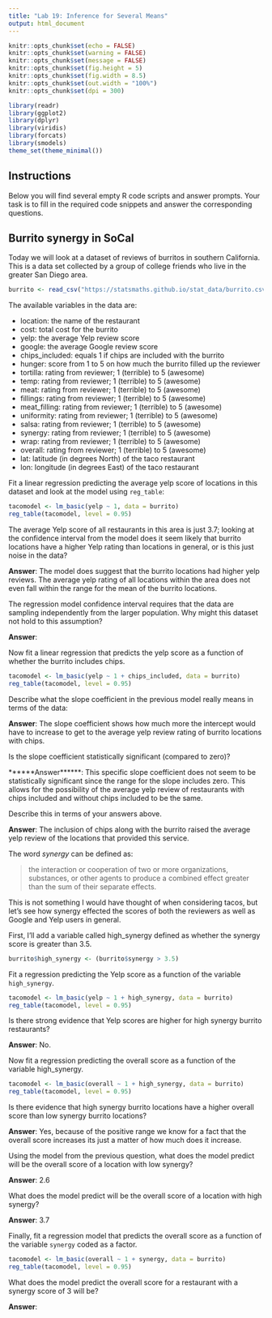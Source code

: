 ---
title: "Lab 19: Inference for Several Means"
output: html_document
---

```{r setup, include=FALSE}
knitr::opts_chunk$set(echo = FALSE)
knitr::opts_chunk$set(warning = FALSE)
knitr::opts_chunk$set(message = FALSE)
knitr::opts_chunk$set(fig.height = 5)
knitr::opts_chunk$set(fig.width = 8.5)
knitr::opts_chunk$set(out.width = "100%")
knitr::opts_chunk$set(dpi = 300)

library(readr)
library(ggplot2)
library(dplyr)
library(viridis)
library(forcats)
library(smodels)
theme_set(theme_minimal())
```

## Instructions

Below you will find several empty R code scripts and answer prompts. Your task
is to fill in the required code snippets and answer the corresponding
questions.

## Burrito synergy in SoCal

Today we will look at a dataset of reviews of burritos in southern
California. This is a data set collected by a group of college friends who
live in the greater San Diego area.

```{r}
burrito <- read_csv("https://statsmaths.github.io/stat_data/burrito.csv")
```

The available variables in the data are:

- location: the name of the restaurant
- cost: total cost for the burrito
- yelp: the average Yelp review score
- google: the average Google review score
- chips_included: equals 1 if chips are included with the burrito
- hunger: score from 1 to 5 on how much the burrito filled up the reviewer
- tortilla: rating from reviewer; 1 (terrible) to 5 (awesome)
- temp: rating from reviewer; 1 (terrible) to 5 (awesome)
- meat: rating from reviewer; 1 (terrible) to 5 (awesome)
- fillings: rating from reviewer; 1 (terrible) to 5 (awesome)
- meat_filling: rating from reviewer; 1 (terrible) to 5 (awesome)
- uniformity: rating from reviewer; 1 (terrible) to 5 (awesome)
- salsa: rating from reviewer; 1 (terrible) to 5 (awesome)
- synergy: rating from reviewer; 1 (terrible) to 5 (awesome)
- wrap: rating from reviewer; 1 (terrible) to 5 (awesome)
- overall: rating from reviewer; 1 (terrible) to 5 (awesome)
- lat: latitude (in degrees North) of the taco restaurant
- lon: longitude (in degrees East) of the taco restaurant

Fit a linear regression predicting the average yelp score of locations in this
dataset and look at the model using `reg_table`:

```{r}
tacomodel <- lm_basic(yelp ~ 1, data = burrito)
reg_table(tacomodel, level = 0.95)
```


The average Yelp score of all restaurants in this area is just 3.7; looking
at the confidence interval from the model does it seem likely that burrito
locations have a higher Yelp rating than locations in general, or is this
just noise in the data?

**Answer**: The model does suggest that the burrito locations had higher yelp reviews. The average yelp rating of all locations within the area does not even fall within the range for the mean of the burrito locations. 

The regression model confidence interval requires that the data are sampling
independently from the larger population. Why might this dataset not hold to
this assumption?

**Answer**: 

Now fit a linear regression that predicts the yelp score as a function of
whether the burrito includes chips.

```{r}
tacomodel <- lm_basic(yelp ~ 1 + chips_included, data = burrito)
reg_table(tacomodel, level = 0.95)
```

Describe what the slope coefficient in the previous model really means
in terms of the data:

**Answer**: The slope coefficient shows how much more the intercept would have to increase to get to the average yelp review rating of burrito locations with chips. 

Is the slope coefficient statistically significant (compared to zero)?

******Answer******: This specific slope coefficient does not seem to be statistically significant since the range for the slope includes zero. This allows for the possibility of the average yelp review of restaurants with chips included and without chips included to be the same.   

Describe this in terms of your answers above.

**Answer**: The inclusion of chips along with the burrito raised the average yelp review of the locations that provided this service.

The word *synergy* can be defined as:

> the interaction or cooperation of two or more organizations, substances,
> or other agents to produce a combined effect greater than the sum of
> their separate effects.

This is not something I would have thought of when considering tacos, but
let's see how synergy effected the scores of both the reviewers as well as
Google and Yelp users in general.

First, I'll add a variable called high_synergy defined as whether the synergy
score is greater than 3.5.

```{r}
burrito$high_synergy <- (burrito$synergy > 3.5)
```

Fit a regression predicting the Yelp score as a function of the
variable `high_synergy`.

```{r}
tacomodel <- lm_basic(yelp ~ 1 + high_synergy, data = burrito)
reg_table(tacomodel, level = 0.95)
```

Is there strong evidence that Yelp scores are higher for high synergy burrito
restaurants?

**Answer**: No.

Now fit a regression predicting the overall score as a function of the
variable high_synergy.

```{r}
tacomodel <- lm_basic(overall ~ 1 + high_synergy, data = burrito)
reg_table(tacomodel, level = 0.95)
```

Is there evidence that high synergy burrito locations have a higher overall
score than low synergy burrito locations?

**Answer**: Yes, because of the positive range we know for a fact that the overall score increases its just a matter of how much does it increase. 

Using the model from the previous question, what does the model predict
will be the overall score of a location with low synergy?

**Answer**: 2.6

What does the model predict will be the overall score of a location with
high synergy?

**Answer**: 3.7

Finally, fit a regression model that predicts the overall score as a function
of the variable `synergy` coded as a factor.

```{r}
tacomodel <- lm_basic(overall ~ 1 + synergy, data = burrito)
reg_table(tacomodel, level = 0.95)
```

What does the model predict the overall score for a restaurant with a
synergy score of 3 will be?

**Answer**:





